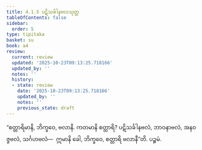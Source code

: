 ```yaml
---
title: 4.1.5 ပဋိသင်္ခါနဗလသုတ္တ
tableOfContents: false
sidebar:
  order: 5
type: tipitaka
basket: su
book: a4
review:
  current: review
  updated: '2025-10-23T09:13:25.718166'
  updated_by: ''
  notes: ''
  history:
  - state: review
    date: '2025-10-23T09:13:25.718166'
    updated_by: ''
    notes: ''
    previous_state: draft
---
```



<ReviewStatus review={frontmatter.review} showDetails={true} />

<HypothesisAnnotation frontmatter={frontmatter} />

<DynamicBreadcrumb />

<Division number="155" book="a4" e="ch" v="15" p="459">

<Paragraph number="915" book="a4">
“စတ္တာရိမာနိ, ဘိက္ခဝေ, ဗလာနိ. ကတမာနိ စတ္တာရိ? ပဋိသင်္ခါနဗလံ, ဘာဝနာဗလံ, အနဝဇ္ဇဗလံ, သင်္ဂဟဗလံ—  ဣမာနိ ခေါ, ဘိက္ခဝေ, စတ္တာရိ ဗလာနီ”တိ.

</Paragraph>
</Division>

<Paragraph number="916" type="center" book="a4">
ပဉ္စမံ.
</Paragraph>